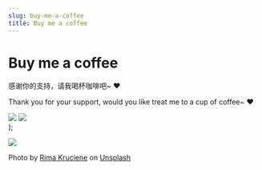 ```yaml
---
slug: buy-me-a-coffee
title: Buy me a coffee
---
```



# Buy me a coffee

感谢你的支持，请我喝杯咖啡吧~ ❤️

Thank you for your support, would you like treat me to a cup of coffee~ ❤️

  <div
    style={{
      display: "flex",
      justifyContent: "space-around",
      margin: "30px 0",
      padding: "0.5rem",
      border: "1px solid #eee",
      borderRadius: "0.5rem",
    }}
  >
    <img src={AliPayImage} style={{ width: "260px", height: "400px" }}></img>
    <img src={WeChatImage} style={{ width: "293px", height: "400px" }}></img>
  </div>
);

<Highlight></Highlight>

![](./img/2023-08-24-17-20-32.png)

Photo by <a href="https://unsplash.com/@rimakruciene?utm_source=unsplash&utm_medium=referral&utm_content=creditCopyText">Rima Kruciene</a> on <a href="https://unsplash.com/photos/h-Ilv2wMFz4?utm_source=unsplash&utm_medium=referral&utm_content=creditCopyText">Unsplash</a>
